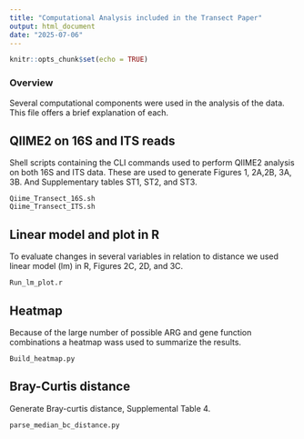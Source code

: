 ---
title: "Computational Analysis included in the Transect Paper"
output: html_document
date: "2025-07-06"
---

```{r setup, include=FALSE}
knitr::opts_chunk$set(echo = TRUE)
```

### Overview

Several computational components were used in the analysis of the data. This file offers a brief explanation of each.

## QIIME2 on 16S and ITS reads

Shell scripts containing the CLI commands used to perform QIIME2 analysis on both 16S and ITS data. These are used to generate Figures 1, 2A,2B, 3A, 3B. And Supplementary tables ST1, ST2, and ST3.

```{}
Qiime_Transect_16S.sh 
Qiime_Transect_ITS.sh
```

## Linear model and plot in R
To evaluate changes in several variables in relation to distance we used linear model (lm) in R, Figures 2C, 2D, and 3C.

```{}
Run_lm_plot.r
```

## Heatmap
Because of the large number of possible ARG and gene function combinations a heatmap wass used to summarize the results.

```{}
Build_heatmap.py
```

## Bray-Curtis distance

Generate Bray-curtis distance, Supplemental Table 4.

```{}
parse_median_bc_distance.py
```
